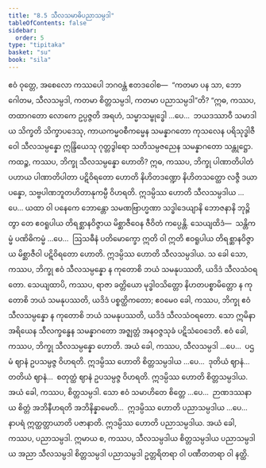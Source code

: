 ```yaml
---
title: "8.5 သီလသမာဓိပညာသမ္ပဒါ"
tableOfContents: false
sidebar:
  order: 5
type: "tipitaka"
basket: "su"
book: "sila"
---
```



<DynamicBreadcrumb />

<Division number="400" book="sila">

<Paragraph number="668" book="sila">
ဧဝံ ဝုတ္တေ, အစေလော ကဿပေါ ဘဂဝန္တံ ဧတဒဝေါစ—  “ကတမာ ပန သာ, ဘော ဂေါတမ, သီလသမ္ပဒါ, ကတမာ စိတ္တသမ္ပဒါ, ကတမာ ပညာသမ္ပဒါ”တိ? “ဣဓ, ကဿပ, တထာဂတော လောကေ ဥပ္ပဇ္ဇတိ အရဟံ, သမ္မာသမ္ဗုဒ္ဓေါ …ပေ…  ဘယဒဿာဝီ သမာဒါယ သိက္ခတိ သိက္ခာပဒေသု, ကာယကမ္မဝစီကမ္မေန သမန္နာဂတော ကုသလေန ပရိသုဒ္ဓါဇီဝေါ သီလသမ္ပန္နော ဣန္ဒြိယေသု ဂုတ္တဒွါရော သတိသမ္ပဇညေန သမန္နာဂတော သန္တုဋ္ဌော.
</Paragraph>

</Division>
<Division number="401" book="sila">

<Paragraph number="669" book="sila">
ကထဉ္စ, ကဿပ, ဘိက္ခု သီလသမ္ပန္နော ဟောတိ? ဣဓ, ကဿပ, ဘိက္ခု ပါဏာတိပါတံ ပဟာယ ပါဏာတိပါတာ ပဋိဝိရတော ဟောတိ နိဟိတဒဏ္ဍော နိဟိတသတ္ထော လဇ္ဇီ ဒယာပန္နော, သဗ္ဗပါဏဘူတဟိတာနုကမ္ပီ ဝိဟရတိ. ဣဒမ္ပိဿ ဟောတိ သီလသမ္ပဒါယ …ပေ…
</Paragraph>

<Paragraph number="670" book="sila">
ယထာ ဝါ ပနေကေ ဘောန္တော သမဏဗြာဟ္မဏာ သဒ္ဓါဒေယျာနိ ဘောဇနာနိ ဘုဉ္ဇိတွာ တေ ဧဝရူပါယ တိရစ္ဆာနဝိဇ္ဇာယ မိစ္ဆာဇီဝေန ဇီဝိတံ ကပ္ပေန္တိ. သေယျထိဒံ—  သန္တိကမ္မံ ပဏိဓိကမ္မံ …ပေ…  ဩသဓီနံ ပတိမောက္ခော ဣတိ ဝါ ဣတိ ဧဝရူပါယ တိရစ္ဆာနဝိဇ္ဇာယ မိစ္ဆာဇီဝါ ပဋိဝိရတော ဟောတိ. ဣဒမ္ပိဿ ဟောတိ သီလသမ္ပဒါယ.
</Paragraph>

<Paragraph number="671" book="sila">
သ ခေါ သော, ကဿပ, ဘိက္ခု ဧဝံ သီလသမ္ပန္နော န ကုတောစိ ဘယံ သမနုပဿတိ, ယဒိဒံ သီလသံဝရတော. သေယျထာပိ, ကဿပ, ရာဇာ ခတ္တိယော မုဒ္ဓါဝသိတ္တော နိဟတပစ္စာမိတ္တော န ကုတောစိ ဘယံ သမနုပဿတိ, ယဒိဒံ ပစ္စတ္ထိကတော; ဧဝမေဝ ခေါ, ကဿပ, ဘိက္ခု ဧဝံ သီလသမ္ပန္နော န ကုတောစိ ဘယံ သမနုပဿတိ, ယဒိဒံ သီလသံဝရတော. သော ဣမိနာ အရိယေန သီလက္ခန္ဓေန သမန္နာဂတော အဇ္ဈတ္တံ အနဝဇ္ဇသုခံ ပဋိသံဝေဒေတိ. ဧဝံ ခေါ, ကဿပ, ဘိက္ခု သီလသမ္ပန္နော ဟောတိ. အယံ ခေါ, ကဿပ, သီလသမ္ပဒါ …ပေ…  ပဌမံ ဈာနံ ဥပသမ္ပဇ္ဇ ဝိဟရတိ. ဣဒမ္ပိဿ ဟောတိ စိတ္တသမ္ပဒါယ …ပေ…  ဒုတိယံ ဈာနံ…  တတိယံ ဈာနံ…  စတုတ္ထံ ဈာနံ ဥပသမ္ပဇ္ဇ ဝိဟရတိ. ဣဒမ္ပိဿ ဟောတိ စိတ္တသမ္ပဒါယ. အယံ ခေါ, ကဿပ, စိတ္တသမ္ပဒါ.
</Paragraph>

<Paragraph number="672" book="sila">
သော ဧဝံ သမာဟိတေ စိတ္တေ …ပေ…  ဉာဏဒဿနာယ စိတ္တံ အဘိနီဟရတိ အဘိနိန္နာမေတိ…  ဣဒမ္ပိဿ ဟောတိ ပညာသမ္ပဒါယ …ပေ…  နာပရံ ဣတ္ထတ္တာယာတိ ပဇာနာတိ. ဣဒမ္ပိဿ ဟောတိ ပညာသမ္ပဒါယ. အယံ ခေါ, ကဿပ, ပညာသမ္ပဒါ.
</Paragraph>

<Paragraph number="673" book="sila">
ဣမာယ စ, ကဿပ, သီလသမ္ပဒါယ စိတ္တသမ္ပဒါယ ပညာသမ္ပဒါယ အညာ သီလသမ္ပဒါ စိတ္တသမ္ပဒါ ပညာသမ္ပဒါ ဥတ္တရိတရာ ဝါ ပဏီတတရာ ဝါ နတ္ထိ.
</Paragraph>
</Division>